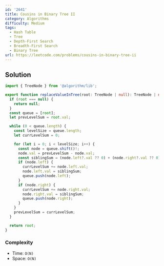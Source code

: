 ```yaml
---
id: '2641'
title: Cousins in Binary Tree II
category: Algorithms
difficulty: Medium
tags:
  - Hash Table
  - Tree
  - Depth-First Search
  - Breadth-First Search
  - Binary Tree
url: https://leetcode.com/problems/cousins-in-binary-tree-ii
---
```


## Solution

```typescript filename="solution.ts" copy
import { TreeNode } from '@algorithm/lib';

export function replaceValueInTree(root: TreeNode | null): TreeNode | null {
  if (root === null) {
    return null;
  }
  const queue = [root];
  let prevLevelSum = root.val;

  while (0 < queue.length) {
    const levelSize = queue.length;
    let currLevelSum = 0;

    for (let i = 0; i < levelSize; i++) {
      const node = queue.shift()!;
      node.val = prevLevelSum - node.val;
      const siblingSum = (node.left?.val ?? 0) + (node.right?.val ?? 0);
      if (node.left) {
        currLevelSum += node.left.val;
        node.left.val = siblingSum;
        queue.push(node.left);
      }
      if (node.right) {
        currLevelSum += node.right.val;
        node.right.val = siblingSum;
        queue.push(node.right);
      }
    }
    prevLevelSum = currLevelSum;
  }

  return root;
}
```

### Complexity

- Time: `O(N)`
- Space: `O(N)`
